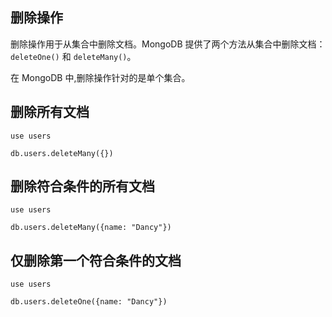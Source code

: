 ## 删除操作

删除操作用于从集合中删除文档。MongoDB 提供了两个方法从集合中删除文档：`deleteOne()` 和 `deleteMany()`。

在 MongoDB 中,删除操作针对的是单个集合。

## 删除所有文档

```shell
use users

db.users.deleteMany({})
```



## 删除符合条件的所有文档

```shell
use users

db.users.deleteMany({name: "Dancy"})
```



## 仅删除第一个符合条件的文档

```shell
use users

db.users.deleteOne({name: "Dancy"})
```

